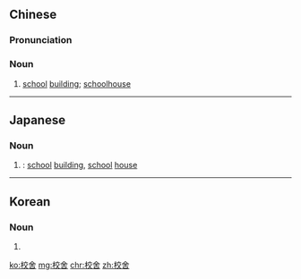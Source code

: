 {{also|校舎}}
==Chinese==
{{zh-forms}}

===Pronunciation===
{{zh-pron
|m=xiàoshè
|c=haau6 se3
|mn=hāu-sià
|cat=n
}}

===Noun===
{{zh-noun}}

# [[school]] [[building]]; [[schoolhouse]] {{zh-mw|座}}

----

==Japanese==
{{ja-kanjitab|こう|しゃ|yomi=o}}

===Noun===
{{ja-noun|こうしゃ|shin=校舎}}

# {{kyujitai spelling of|校舎}}: [[school]] [[building]], [[school]] [[house]]

----

==Korean==
{{ko-hanjatab}}

===Noun===
{{ko-noun|hangeul=교사}}

# {{hanja form of|교사|[[school]] [[building]], [[school]] [[house]]}}

[[ko:校舍]]
[[mg:校舍]]
[[chr:校舍]]
[[zh:校舍]]